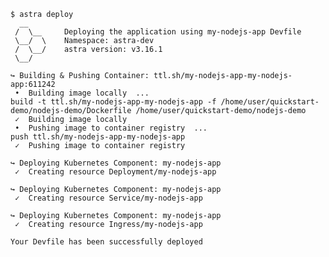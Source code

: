 ```console
$ astra deploy
  __
 /  \__     Deploying the application using my-nodejs-app Devfile
 \__/  \    Namespace: astra-dev
 /  \__/    astra version: v3.16.1
 \__/

↪ Building & Pushing Container: ttl.sh/my-nodejs-app-my-nodejs-app:611242
 •  Building image locally  ...
build -t ttl.sh/my-nodejs-app-my-nodejs-app -f /home/user/quickstart-demo/nodejs-demo/Dockerfile /home/user/quickstart-demo/nodejs-demo
 ✓  Building image locally
 •  Pushing image to container registry  ...
push ttl.sh/my-nodejs-app-my-nodejs-app
 ✓  Pushing image to container registry

↪ Deploying Kubernetes Component: my-nodejs-app
 ✓  Creating resource Deployment/my-nodejs-app

↪ Deploying Kubernetes Component: my-nodejs-app
 ✓  Creating resource Service/my-nodejs-app

↪ Deploying Kubernetes Component: my-nodejs-app
 ✓  Creating resource Ingress/my-nodejs-app

Your Devfile has been successfully deployed

```